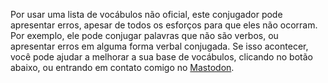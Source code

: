 Por usar uma lista de vocábulos não oficial, este conjugador pode apresentar erros, 
apesar de todos os esforços para que eles não ocorram.
Por exemplo, ele pode conjugar palavras que não são verbos, ou apresentar erros em 
alguma forma verbal conjugada. Se isso acontecer, você pode ajudar a melhorar 
a sua base de vocábulos, clicando no botão abaixo, ou entrando em
contato comigo no [Mastodon](https://ursal.zone/@renribsilva).